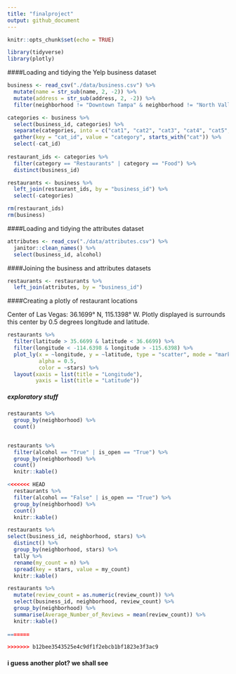```yaml
---
title: "finalproject"
output: github_document
---
```


```r
knitr::opts_chunk$set(echo = TRUE)

library(tidyverse)
library(plotly)
```

####Loading and tidying the Yelp business dataset

```r
business <- read_csv("./data/business.csv") %>% 
  mutate(name = str_sub(name, 2, -2)) %>% 
  mutate(address = str_sub(address, 2, -2)) %>% 
  filter(neighborhood != "Downtown Tampa" & neighborhood != "North Valley")

categories <- business %>% 
  select(business_id, categories) %>% 
  separate(categories, into = c("cat1", "cat2", "cat3", "cat4", "cat5", "cat6", "cat7", "cat8", "cat9", "cat10", "cat11", "cat12", "cat13", "cat14", "cat15", "cat16", "cat17", "cat18", "cat19", "cat20", "cat21", "cat22", "cat23", "cat24", "cat25"), sep  = ";") %>% 
  gather(key = "cat_id", value = "category", starts_with("cat")) %>% 
  select(-cat_id) 
  
restaurant_ids <- categories %>% 
  filter(category == "Restaurants" | category == "Food") %>% 
  distinct(business_id)

restaurants <- business %>% 
  left_join(restaurant_ids, by = "business_id") %>% 
  select(-categories)

rm(restaurant_ids)
rm(business)
```

####Loading and tidying the attributes dataset

```r
attributes <- read_csv("./data/attributes.csv") %>% 
  janitor::clean_names() %>% 
  select(business_id, alcohol)
```

####Joining the business and attributes datasets

```r
restaurants <- restaurants %>% 
  left_join(attributes, by = "business_id")
```

####Creating a plotly of restaurant locations

Center of Las Vegas: 36.1699° N, 115.1398° W. Plotly displayed is surrounds this center by 0.5 degrees longitude and latitude.

```r
restaurants %>% 
  filter(latitude > 35.6699 & latitude < 36.6699) %>% 
  filter(longitude < -114.6398 & longitude > -115.6398) %>%
  plot_ly(x = ~longitude, y = ~latitude, type = "scatter", mode = "markers",
          alpha = 0.5, 
          color = ~stars) %>%
  layout(xaxis = list(title = "Longitude"),
         yaxis = list(title = "Latitude"))
```

##### exploratory stuff
```r
restaurants %>% 
  group_by(neighborhood) %>% 
  count()


restaurants %>%
  filter(alcohol == "True" | is_open == "True") %>% 
  group_by(neighborhood) %>% 
  count()
  knitr::kable()

<<<<<<< HEAD
  restaurants %>%
  filter(alcohol == "False" | is_open == "True") %>% 
  group_by(neighborhood) %>% 
  count()
  knitr::kable()

restaurants %>% 
select(business_id, neighborhood, stars) %>% 
  distinct() %>% 
  group_by(neighborhood, stars) %>% 
  tally %>% 
  rename(my_count = n) %>% 
  spread(key = stars, value = my_count)
  knitr::kable()

restaurants %>%
  mutate(review_count = as.numeric(review_count)) %>% 
  select(business_id, neighborhood, review_count) %>% 
  group_by(neighborhood) %>% 
  summarise(Average_Number_of_Reviews = mean(review_count)) %>% 
  knitr::kable()
  
=======

>>>>>>> b12bee3543525e4c9df1f2ebcb1bf1823e3f3ac9
```

####  i guess another plot? we shall see 

```r




```

